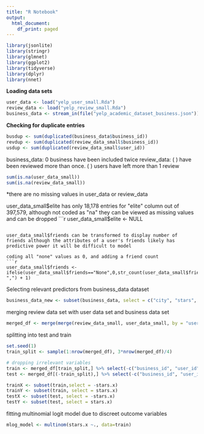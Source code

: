 ```yaml
---
title: "R Notebook"
output:
  html_document:
    df_print: paged
---
```

```r
library(jsonlite)
library(stringr)
library(glmnet)
library(ggplot2)
library(tidyverse)
library(dplyr)
library(nnet)
```


**Loading data sets**

```r
user_data <- load("yelp_user_small.Rda")
review_data <- load("yelp_review_small.Rda")
business_data <- stream_in(file("yelp_academic_dataset_business.json")) 
```

**Checking for duplicate entries**

```r
busdup <- sum(duplicated(business_data$business_id))
revdup <- sum(duplicated(review_data_small$business_id))
usdup <- sum(duplicated(review_data_small$user_id))
```

business_data: 0 business have been included twice
review_data: \( \frac{1,261,472}{1,398,056} \) have been reviewed more than once. \( \frac{686,446}{1,398,056} \) users have left more than 1 review

```r
sum(is.na(user_data_small))
sum(is.na(review_data_small))
```
*there are no missing values in user_data or review_data


user_data_small$elite has only 18,178 entries for "elite" column out of 397,579, although not coded as "na" they can be viewed as missing values and can be dropped
```r
user_data_small$elite <- NULL
```

user_data_small$friends can be transformed to display number of friends although the attributes of a user's friends likely has predictive power it will be difficult to model

coding all "none" values as 0, and adding a friend count
```r
user_data_small$friends <- ifelse(user_data_small$friends=="None",0,str_count(user_data_small$friends, ",") + 1)
```

Selecting relevant predictors from business_data dataset
```r
business_data_new <- subset(business_data, select = c("city", "stars", "review_count", "is_open", "business_id"))
```

merging review data set with user data set and business data set

```r
merged_df <- merge(merge(review_data_small, user_data_small, by = "user_id"), business_data_new, by = "business_id")
```

splitting into test and train

```r
set.seed(1)
train_split <- sample(1:nrow(merged_df), 3*nrow(merged_df)/4)

# dropping irrelevant variables
train <- merged_df[train_split,] %>% select(-c("business_id", "user_id", "review_id", "text", "date", "name", "yelping_since"))
test <- merged_df[(-train_split),] %>% select(-c("business_id", "user_id", "review_id", "text", "date", "name", "yelping_since"))

trainX <- subset(train,select = -stars.x)
trainY <- subset(train, select = stars.x)
testX <- subset(test, select = -stars.x)
testY <- subset(test, select = stars.x)
```

fitting multinomial logit model due to discreet outcome variables

```r
mlog_model <- multinom(stars.x ~., data=train)
```

